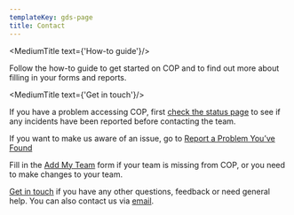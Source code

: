 ```yaml
---
templateKey: gds-page
title: Contact
---
```


<MediumTitle text={'How-to guide'}/>

Follow the <Link class="govuk-link" to="/help/accessing/">how-to guide</Link> to get started on COP and to find out more about filling in your forms and reports.

<MediumTitle text={'Get in touch'}/>

If you have a problem accessing COP, first <a class="govuk-link" href="https://cop.statuspage.io/" target="_blank">check the status page</a> to see if any incidents have been reported before contacting the team.

If you want to make us aware of an issue, go to <a class="govuk-link" href="https://support.cop.homeoffice.gov.uk/servicedesk/customer/portal/3/create/53" target="_blank">Report a Problem You’ve Found</a>

Fill in the <a class="govuk-link" href="https://support.cop.homeoffice.gov.uk/servicedesk/customer/portal/3/create/63" target="_blank">Add My Team</a> form if your team is missing from COP, or you need to make changes to your team.

<p className="govuk-body"><a class="govuk-link" href="https://support.cop.homeoffice.gov.uk/servicedesk/customer/portal/3/create/54" target="_blank">Get in touch</a> if you have any other questions, feedback or need general help. You can also contact us via <a class="govuk-link" href="mailto:cop@homeoffice.gov.uk">email</a>.</p>